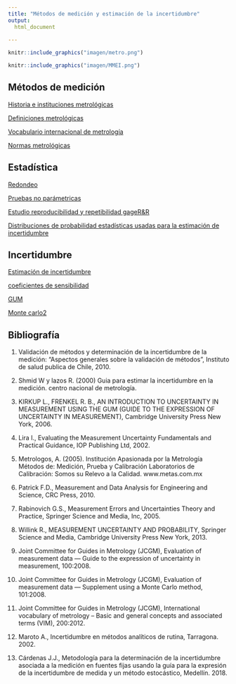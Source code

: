 ```yaml
---
title: "Métodos de medición y estimación de la incertidumbre"
output:
  html_document
  
---
```


```r
knitr::include_graphics("imagen/metro.png")
```



```r
knitr::include_graphics("imagen/MMEI.png")
```



## Métodos de medición

<a href="intro.html" target="_blank">Historia e instituciones metrológicas </a>

<a href="incer.html" target="_blank">Definiciones metrológicas</a>

<a href="vim.html" target="_blank">Vocabulario internacional de metrología</a>

<a href="normet.html" target="_blank">Normas metrológicas</a>



## Estadística

<a href="redon.html" target="_blank">Redondeo</a>

<a href="pruebas_no_paramétricas.html" target="_blank">Pruebas no parámetricas</a>

<a href="RYR.html" target="_blank">Estudio reproducibilidad y repetibilidad gageR&R</a>

<a href="distris.html" target="_blank">Distribuciones de probabilidad estadísticas usadas para la estimación de incertidumbre</a>




## Incertidumbre


<a href="gum.html" target="_blank">Estimación de incertidumbre</a>

<a href="coefsensi.html" target="_blank">coeficientes de sensibilidad</a>

<a href="GUM2.html" target="_blank">GUM</a>

<a href="mcm2.html" target="_blank">Monte carlo2</a>


## Bibliografía

1. Validación de métodos y determinación de la incertidumbre de la medición: “Aspectos generales sobre la validación de métodos”, Instituto de salud publica de Chile, 2010. 

2. Shmid W y lazos R. (2000) Guia para estimar la incertidumbre en la medición. centro nacional de metrología.

3. KIRKUP L., FRENKEL R. B., AN INTRODUCTION TO UNCERTAINTY IN MEASUREMENT USING THE GUM (GUIDE TO THE EXPRESSION OF UNCERTAINTY IN MEASUREMENT), Cambridge University Press New York, 2006.

4. Lira I., Evaluating the Measurement Uncertainty Fundamentals and Practical Guidance, IOP Publishing Ltd, 2002.

5. Metrologos, A. (2005). Institución Apasionada por la Metrología Métodos de: Medición, Prueba y Calibración Laboratorios de Calibración: Somos su Relevo a la Calidad. www.metas.com.mx

6. Patrick F.D., Measurement and Data Analysis for Engineering and Science, CRC Press, 2010.

7. Rabinovich G.S., Measurement Errors and Uncertainties Theory and Practice, Springer Science and Media, Inc, 2005.

8. Willink R., MEASUREMENT UNCERTAINTY AND PROBABILITY, Springer Science and Media, Cambridge University Press New York, 2013.

9. Joint Committee for Guides in Metrology (JCGM), Evaluation of measurement data — Guide to the expression of uncertainty in measurement, 100:2008. 

10. Joint Committee for Guides in Metrology (JCGM), Evaluation of measurement data — Supplement using a Monte Carlo method, 101:2008.

11. Joint Committee for Guides in Metrology (JCGM), International vocabulary of metrology – Basic and general concepts and associated terms (VIM), 200:2012.

12. Maroto A., Incertidumbre en métodos analíticos de rutina, Tarragona. 2002.

13. Cárdenas J.J., Metodología para la determinación de la incertidumbre asociada a la medición en fuentes fijas usando la guía para la expresión de la incertidumbre de medida y un método estocástico, Medellín. 2018.

